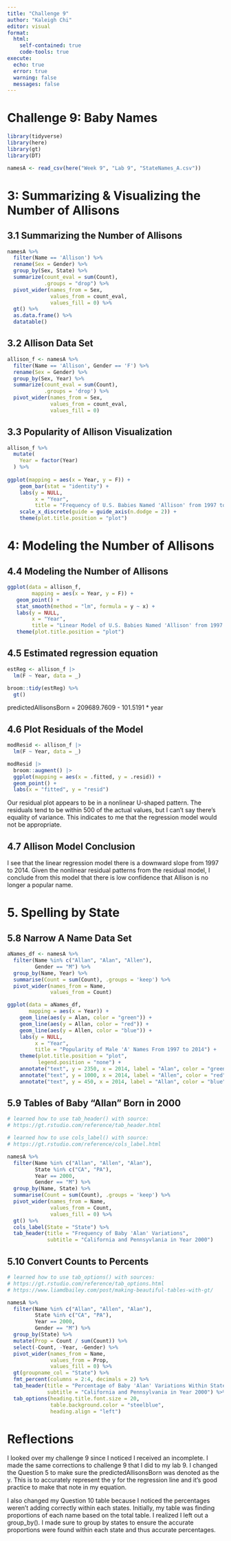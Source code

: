 ```yaml
---
title: "Challenge 9"
author: "Kaleigh Chi"
editor: visual
format: 
  html: 
    self-contained: true
    code-tools: true
execute: 
  echo: true
  error: true
  warning: false
  messages: false
---
```


# Challenge 9: Baby Names

```r
library(tidyverse)
library(here)
library(gt)
library(DT)

namesA <- read_csv(here("Week 9", "Lab 9", "StateNames_A.csv"))
```

# 3: Summarizing & Visualizing the Number of Allisons

## 3.1 Summarizing the Number of Allisons

```r
namesA %>%
  filter(Name == 'Allison') %>%
  rename(Sex = Gender) %>%
  group_by(Sex, State) %>%
  summarize(count_eval = sum(Count),
            .groups = "drop") %>%
  pivot_wider(names_from = Sex,
              values_from = count_eval,
              values_fill = 0) %>%
  gt() %>%
  as.data.frame() %>%
  datatable()
```

## 3.2 Allison Data Set

```r
allison_f <- namesA %>%
  filter(Name == 'Allison', Gender == 'F') %>%
  rename(Sex = Gender) %>%
  group_by(Sex, Year) %>%
  summarize(count_eval = sum(Count),
            .groups = 'drop') %>%
  pivot_wider(names_from = Sex,
              values_from = count_eval,
              values_fill = 0)
```

## 3.3 Popularity of Allison Visualization

```r
allison_f %>%
  mutate(
    Year = factor(Year)
  ) %>%
  
ggplot(mapping = aes(x = Year, y = F)) +
    geom_bar(stat = "identity") +
    labs(y = NULL,
         x = "Year",
         title = "Frequency of U.S. Babies Named 'Allison' from 1997 to 2014") +
    scale_x_discrete(guide = guide_axis(n.dodge = 2)) +
    theme(plot.title.position = "plot") 
```

# 4: Modeling the Number of Allisons

## 4.4 Modeling the Number of Allisons

```r
ggplot(data = allison_f,
        mapping = aes(x = Year, y = F)) +
   geom_point() +
   stat_smooth(method = "lm", formula = y ~ x) +
   labs(y = NULL,
        x = "Year",
        title = "Linear Model of U.S. Babies Named 'Allison' from 1997 to 2014") +
   theme(plot.title.position = "plot")
```

## 4.5 Estimated regression equation

```r
estReg <- allison_f |>
  lm(F ~ Year, data = _)

broom::tidy(estReg) %>%
  gt()
```

predictedAllisonsBorn = 209689.7609 - 101.5191 \* year

## 4.6 Plot Residuals of the Model

```r
modResid <- allison_f |>
  lm(F ~ Year, data = _)

modResid |>
  broom::augment() |>
  ggplot(mapping = aes(x = .fitted, y = .resid)) +
  geom_point() +
  labs(x = "fitted", y = "resid")
```

Our residual plot appears to be in a nonlinear U-shaped pattern. The residuals tend to be within 500 of the actual values, but I can't say there's equality of variance. This indicates to me that the regression model would not be appropriate.

## 4.7 Allison Model Conclusion

I see that the linear regression model there is a downward slope from 1997 to 2014. Given the nonlinear residual patterns from the residual model, I conclude from this model that there is low confidence that Allison is no longer a popular name.

# 5. Spelling by State

## 5.8 Narrow A Name Data Set

```r
aNames_df <- namesA %>%
  filter(Name %in% c("Allan", "Alan", "Allen"), 
         Gender == "M") %>%
  group_by(Name, Year) %>%
  summarise(Count = sum(Count), .groups = 'keep') %>%
  pivot_wider(names_from = Name,
              values_from = Count)
```

```r
ggplot(data = aNames_df,
       mapping = aes(x = Year)) +
    geom_line(aes(y = Alan, color = "green")) +
    geom_line(aes(y = Allan, color = "red")) +
    geom_line(aes(y = Allen, color = "blue")) +
    labs(y = NULL,
         x = "Year",
         title = "Popularity of Male 'A' Names From 1997 to 2014") +
    theme(plot.title.position = "plot",
          legend.position = "none") +
    annotate("text", y = 2350, x = 2014, label = "Alan", color = "green") +
    annotate("text", y = 1000, x = 2014, label = "Allen", color = "red") +
    annotate("text", y = 450, x = 2014, label = "Allan", color = "blue")
```

## 5.9 Tables of Baby "Allan" Born in 2000

```r
# learned how to use tab_header() with source:
# https://gt.rstudio.com/reference/tab_header.html

# learned how to use cols_label() with source:
# https://gt.rstudio.com/reference/cols_label.html 

namesA %>%
  filter(Name %in% c("Allan", "Allen", "Alan"),
         State %in% c("CA", "PA"), 
         Year == 2000, 
         Gender == "M") %>%
  group_by(Name, State) %>%
  summarise(Count = sum(Count), .groups = 'keep') %>%
  pivot_wider(names_from = Name,
              values_from = Count,
              values_fill = 0) %>%
  gt() %>%
  cols_label(State = "State") %>%
  tab_header(title = "Frequency of Baby 'Alan' Variations",
             subtitle = "California and Pennsyvlania in Year 2000")
```

## 5.10 Convert Counts to Percents

```r
# learned how to use tab_options() with sources: 
# https://gt.rstudio.com/reference/tab_options.html
# https://www.liamdbailey.com/post/making-beautiful-tables-with-gt/

namesA %>%
  filter(Name %in% c("Allan", "Allen", "Alan"),
         State %in% c("CA", "PA"),
         Year == 2000,
         Gender == "M") %>%
  group_by(State) %>%
  mutate(Prop = Count / sum(Count)) %>%
  select(-Count, -Year, -Gender) %>%
  pivot_wider(names_from = Name,
              values_from = Prop,
              values_fill = 0) %>%
  gt(groupname_col = "State") %>%
  fmt_percent(columns = 2:4, decimals = 2) %>%
  tab_header(title = "Percentage of Baby 'Alan' Variations Within States",
             subtitle = "California and Pennsylvania in Year 2000") %>%
  tab_options(heading.title.font.size = 20,
              table.background.color = "steelblue",
              heading.align = "left")
```

# Reflections

I looked over my challenge 9 since I noticed I received an incomplete. I made the same corrections to challenge 9 that I did to my lab 9. I changed the Question 5 to make sure the predictedAllisonsBorn was denoted as the y. This is to accurately represent the y for the regression line and it's good practice to make that note in my equation.

I also changed my Question 10 table because I noticed the percentages weren't adding correctly within each states. Initially, my table was finding proportions of each name based on the total table. I realized I left out a group_by(). I made sure to group by states to ensure the accurate proportions were found within each state and thus accurate percentages.
